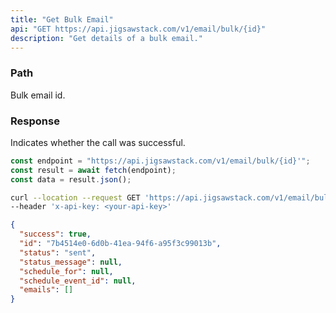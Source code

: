 ```yaml
---
title: "Get Bulk Email"
api: "GET https://api.jigsawstack.com/v1/email/bulk/{id}"
description: "Get details of a bulk email."
---
```


### Path

<ParamField path="id" type="string" required>
  Bulk email id.
</ParamField>

<Snippet file="header.mdx" />

### Response

<ResponseField name="success" type="boolean">
  Indicates whether the call was successful.
</ResponseField>

<RequestExample>

```javascript Node.js
const endpoint = "https://api.jigsawstack.com/v1/email/bulk/{id}'";
const result = await fetch(endpoint);
const data = result.json();
```

```bash cURL
curl --location --request GET 'https://api.jigsawstack.com/v1/email/bulk/{id}' \
--header 'x-api-key: <your-api-key>'
```

</RequestExample>

<ResponseExample>

```json Response
{
  "success": true,
  "id": "7b4514e0-6d0b-41ea-94f6-a95f3c99013b",
  "status": "sent",
  "status_message": null,
  "schedule_for": null,
  "schedule_event_id": null,
  "emails": []
}
```

</ResponseExample>
